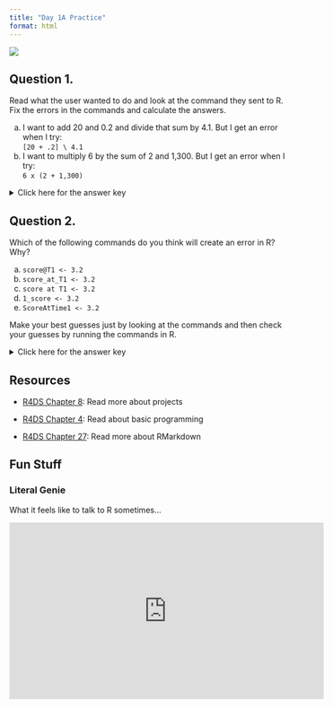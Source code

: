 ```yaml
---
title: "Day 1A Practice"
format: html
---
```


![](../img/programmer_2780E3.svg){.hero}

## Question 1.

Read what the user wanted to do and look at the command they sent to R. Fix the errors in the commands and calculate the answers.

a)  I want to add 20 and 0.2 and divide that sum by 4.1. But I get an error when I try:<br />`[20 + .2] \ 4.1`
b)  I want to multiply 6 by the sum of 2 and 1,300. But I get an error when I try:<br />`6 x (2 + 1,300)`

<p><details>
<summary>Click here for the answer key</summary>
<blockquote>

**Answer (a)**

Change the brackets `[]` to parentheses `()` because parentheses `()` are the order of operations operator in R. Also, change the backslash `\` to a forward slash `/` because forward slash `/` is the division operator in R.

```r
#| comment: "#>"
#| collapse: true

(20 + .2) / 4.1
```

**Answer (b)**

Change the `x` to an asterisk `*` because asterisk `*` is the multiplication operator in R. Also, remove the comma `,` from `1,300` because R doesn't use commas to delimit digits in large numbers.

```r
#| comment: "#>"
#| collapse: true

6 * (2 + 1300)
```

</blockquote></details></p>

## Question 2.

Which of the following commands do you think will create an error in R? Why?

a) `score@T1 <- 3.2`
b) `score_at_T1 <- 3.2`
c) `score at T1 <- 3.2`
d) `1_score <- 3.2`
e) `ScoreAtTime1 <- 3.2`

Make your best guesses just by looking at the commands and then check your guesses by running the commands in R.

<p><details>
<summary>Click here for the answer key</summary>

> The following commands will create an error in R: **a** (`@` is not allowed in an object name), **c** (spaces are not allowed in an object name), and **d** (the first character in an object name cannot be a number).

</details></p>

## Resources

- [R4DS Chapter 8](https://r4ds.had.co.nz/workflow-projects.html): Read more about projects

- [R4DS Chapter 4](https://r4ds.had.co.nz/workflow-basics.html): Read about basic programming

- [R4DS Chapter 27](https://r4ds.had.co.nz/r-markdown.html): Read more about RMarkdown

## Fun Stuff

### Literal Genie

What it feels like to talk to R sometimes...

<iframe width="560" height="315" src="https://www.youtube-nocookie.com/embed/58l7ZqoU0a0" title="YouTube video player" frameborder="0" allow="accelerometer; autoplay; clipboard-write; encrypted-media; gyroscope; picture-in-picture" allowfullscreen></iframe>

